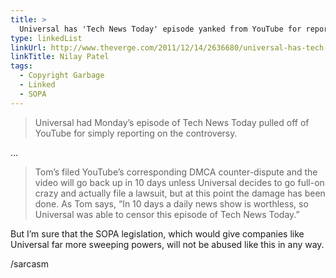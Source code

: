 ```yaml
---
title: >
  Universal has 'Tech News Today' episode yanked from YouTube for reporting on MegaUpload
type: linkedList
linkUrl: http://www.theverge.com/2011/12/14/2636680/universal-has-tech-news-today-episode-yanked-from-youtube-for
linkTitle: Nilay Patel
tags:
  - Copyright Garbage
  - Linked
  - SOPA
---
```


> Universal had Monday’s episode of Tech News Today pulled off of YouTube for simply reporting on the controversy.

…

> Tom’s filed YouTube’s corresponding DMCA counter-dispute and the video will go back up in 10 days unless Universal decides to go full-on crazy and actually file a lawsuit, but at this point the damage has been done. As Tom says, “In 10 days a daily news show is worthless, so Universal was able to censor this episode of Tech News Today.”

But I’m sure that the SOPA legislation, which would give companies like Universal far more sweeping powers, will not be abused like this in any way.

/sarcasm
